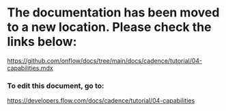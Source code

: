 # The documentation has been moved to a new location. Please check the links below:

https://github.com/onflow/docs/tree/main/docs/cadence/tutorial/04-capabilities.mdx

### To edit this document, go to:

https://developers.flow.com/docs/cadence/tutorial/04-capabilities

